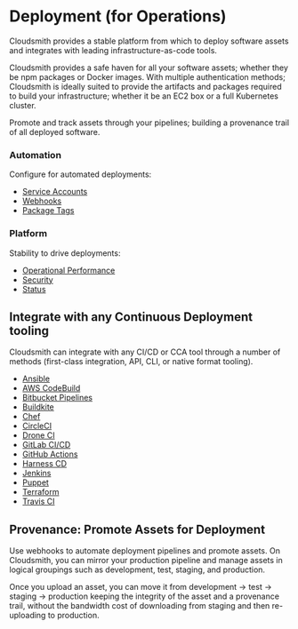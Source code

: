 # Deployment (for Operations)

Cloudsmith provides a stable platform from which to deploy software assets and integrates with leading infrastructure-as-code tools.

Cloudsmith provides a safe haven for all your software assets; whether they be npm packages or Docker images. With multiple authentication methods; Cloudsmith is ideally suited to provide the artifacts and packages required to build your infrastructure; whether it be an EC2 box or a full Kubernetes cluster.

Promote and track assets through your pipelines; building a provenance trail of all deployed software.

### Automation

Configure for automated deployments:

- [Service Accounts](/accounts-and-teams/service-accounts)
- [Webhooks](/developer-tools/webhooks)
- [Package Tags](/artifact-management/package-tags)

### Platform

Stability to drive deployments:

- [Operational Performance](https://docs.cloudsmith.com/support/operational-performance)
- [Security](https://trust.cloudsmith.com/)
- [Status](https://status.cloudsmith.com/)

## Integrate with any Continuous Deployment tooling

Cloudsmith can integrate with any CI/CD or CCA tool through a number of methods (first-class integration, API, CLI, or native format tooling).

- [Ansible](/integrations/integrating-with-ansible)
- [AWS CodeBuild](/integrations/integrating-with-aws-codebuild)
- [Bitbucket Pipelines](/integrations/integrating-with-bitbucket-pipelines)
- [Buildkite](/integrations/integrating-with-buildkite)
- [Chef](/integrations/integrating-with-chef) 
- [CircleCI](/integrations/integrating-with-circleci)
- [Drone CI](/integrations/integrating-with-drone-ci)
- [GitLab CI/CD](/integrations/integrating-with-gitlab-cicd)
- [GitHub Actions](/integrations/integrating-with-github-actions)
- [Harness CD](/integrations/integrating-with-harnesscd)
- [Jenkins](/integrations/integrating-with-jenkins)
- [Puppet](/integrations/integrating-with-puppet) 
- [Terraform](/integrations/integrating-with-terraform) 
- [Travis CI](/integrations/integrating-with-travis-ci)

## Provenance: Promote Assets for Deployment

Use webhooks to automate deployment pipelines and promote assets. On Cloudsmith, you can mirror your production pipeline and manage assets in logical groupings such as development, test, staging, and production.

Once you upload an asset, you can move it from development -> test -> staging -> production keeping the integrity of the asset and a provenance trail, without the bandwidth cost of downloading from staging and then re-uploading to production.
